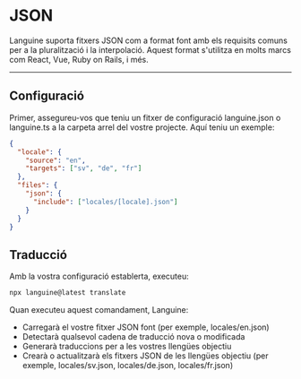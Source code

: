 # JSON

Languine suporta fitxers JSON com a format font amb els requisits comuns per a la pluralització i la interpolació. Aquest format s'utilitza en molts marcs com React, Vue, Ruby on Rails, i més.


---


## Configuració

Primer, assegureu-vos que teniu un fitxer de configuració languine.json o languine.ts a la carpeta arrel del vostre projecte. Aquí teniu un exemple:

```json
{
  "locale": {
    "source": "en",
    "targets": ["sv", "de", "fr"]
  },
  "files": {
    "json": {
      "include": ["locales/[locale].json"]
    }
  }
}

```

## Traducció

Amb la vostra configuració establerta, executeu:

```bash
npx languine@latest translate
```

Quan executeu aquest comandament, Languine:

- Carregarà el vostre fitxer JSON font (per exemple, locales/en.json)
- Detectarà qualsevol cadena de traducció nova o modificada
- Generarà traduccions per a les vostres llengües objectiu
- Crearà o actualitzarà els fitxers JSON de les llengües objectiu (per exemple, locales/sv.json, locales/de.json, locales/fr.json)
